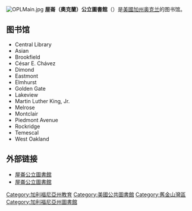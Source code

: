 [[File:OPLMain.jpg|thumb]]
'''屋崙（奧克蘭）公立圖書館'''（{{lang-en|'''Oakland Public Library'''}}）是[[美國|美國]][[加州|加州]][[奥克兰_(加利福尼亚州)|奥克兰]]的图书馆。

==图书馆==
* Central Library
* Asian
* Brookfield
* César E. Chávez
* Dimond
* Eastmont
* Elmhurst
* Golden Gate
* Lakeview
* Martin Luther King, Jr.
* Melrose
* Montclair
* Piedmont Avenue
* Rockridge
* Temescal
* West Oakland

==外部链接==
* [http://www.oaklandlibrary.org/chinese/services.htm 屋崙公立圖書館] {{Wayback|url=http://www.oaklandlibrary.org/chinese/services.htm |date=20110326234035 }} {{zh}}
* [http://www.oaklandlibrary.org/ 屋崙公立圖書館] {{Wayback|url=http://www.oaklandlibrary.org/ |date=20110325210723 }} {{en}}

[[Category:加利福尼亞州教育|Category:加利福尼亞州教育]]
[[Category:美國公共圖書館|Category:美國公共圖書館]]
[[Category:舊金山灣區|Category:舊金山灣區]]
[[Category:加利福尼亞州圖書館|Category:加利福尼亞州圖書館]]
